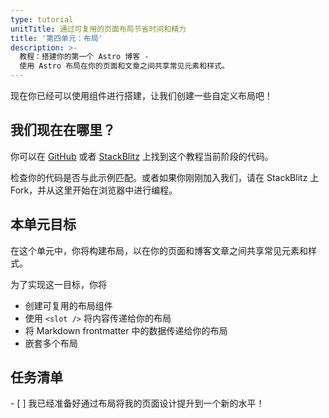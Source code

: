 ```yaml
---
type: tutorial
unitTitle: 通过可复用的页面布局节省时间和精力
title: '第四单元：布局'
description: >-
  教程：搭建你的第一个 Astro 博客 -
  使用 Astro 布局在你的页面和文章之间共享常见元素和样式。
---
```


现在你已经可以使用组件进行搭建，让我们创建一些自定义布局吧！

## 我们现在在哪里？

你可以在 [GitHub](https://github.com/withastro/blog-tutorial-demo/tree/unit-4/start) 或者 [StackBlitz](https://stackblitz.com/github/withastro/blog-tutorial-demo/tree/unit-4/start?file=src/pages/index.astro) 上找到这个教程当前阶段的代码。

检查你的代码是否与此示例匹配。或者如果你刚刚加入我们，请在 StackBlitz 上 Fork，并从这里开始在浏览器中进行编程。

## 本单元目标

在这个单元中，你将构建布局，以在你的页面和博客文章之间共享常见元素和样式。

为了实现这一目标，你将
- 创建可复用的布局组件
- 使用 `<slot />` 将内容传递给你的布局
- 将 Markdown frontmatter 中的数据传递给你的布局
- 嵌套多个布局

<Box icon="check-list">

## 任务清单

<Checklist>
- [ ] 我已经准备好通过布局将我的页面设计提升到一个新的水平！
</Checklist>
</Box>
